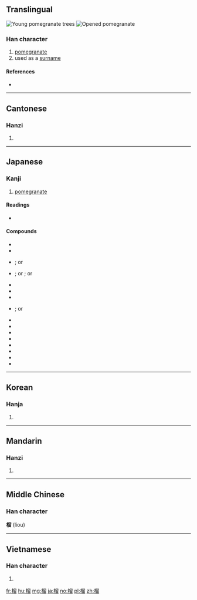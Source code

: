 ==Translingual==
[[File:Punica.granatum(01).jpg|thumb|right|Young pomegranate trees]]
[[File:Pomegranate DSW.JPG|thumb|right|Opened pomegranate]]

===Han character===
{{Han char|rn=75|rad=木|as=10|sn=14|four=47962|canj=DHHW|ids=⿰木留}}

# [[pomegranate]]
# used as a [[surname]]

====References====
* {{Han ref|kx=0544.240|dkj=15280|dj=0932.080|hdz=21267.050|uh=69B4|ud=27060|bh=BA68|bd=47720}}

----

==Cantonese==

===Hanzi===
{{yue-hanzi|jyut=lau4|y=lau4}}

# {{defn|lang=yue|sort=木10}}

----

==Japanese==

===Kanji===
{{ja-kanji|grade=|rs=木10}}

# [[pomegranate]]

====Readings====
* {{ja-readings|kanon=[[りゅう]] (ryū)|goon=[[る]] (ru)|kun=[[ざくろ]] (zakuro)}}

====Compounds====
{{der-top|Compounds with 榴}}
{{top2}}
* {{ja-r|崖石榴|いたびかずら}}
* {{ja-r|若榴|ざくろ}}
* {{ja-r|柘榴|ざくろ}}; or {{ja-r|柘榴|じゃくろ}}
* {{ja-r|石榴|ざくろ}}; or {{ja-r|石榴|せきりゅう}}; or {{ja-r|石榴|じゃくろ}}
* {{ja-r|石榴石|ざくろいし}}
* {{ja-r|石榴口|ざくろぐち}}
* {{ja-r|石榴鼻|ざくろばな}}
* {{ja-r|手榴弾|しゅりゅうだん}}; or {{ja-r|手榴弾|てりゅうだん}}
{{mid2}}
* {{ja-r|海石榴|つばき}}
* {{ja-r|花柘榴|はなざくろ}}
* {{ja-r|蕃石榴|ばんじろう}}
* {{ja-r|榴輝岩|りゅうきがん}}
* {{ja-r|榴散弾|りゅうさんだん}}
* {{ja-r|榴霰弾|りゅうさんだん}}
* {{ja-r|榴弾|りゅうだん}}
* {{ja-r|榴弾砲|りゅうだんほう}}
{{bottom}}
{{der-bottom}}

----

==Korean==

===Hanja===
{{ko-hanja|hangeul=[[류]], [[유]]|eumhun=|rv=ryu, yu|mr=ryu, yu|y=lyu, yu}}

# {{defn|lang=ko|sort=木10}}

----

==Mandarin==

===Hanzi===
{{cmn-hanzi|pin=[[liú]] ([[liu2]])|wg=liu<sup>2</sup>}}

# {{defn|lang=cmn|sort=木10}}

----

==Middle Chinese==

===Han character===
'''榴''' (liou)

----

==Vietnamese==

===Han character===
{{vi-hantu|[[lựu]]|rs=木10}}

# {{defn|lang=vi|sort=木10}}

[[fr:榴]]
[[hu:榴]]
[[mg:榴]]
[[ja:榴]]
[[no:榴]]
[[pl:榴]]
[[zh:榴]]